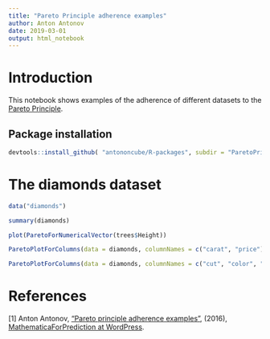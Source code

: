 ```yaml
---
title: "Pareto Principle adherence examples"
author: Anton Antonov
date: 2019-03-01
output: html_notebook
---
```


# Introduction

This notebook shows examples of the adherence of different datasets to the [Pareto Principle](https://en.wikipedia.org/wiki/Pareto_principle).

## Package installation

```r
devtools::install_github( "antononcube/R-packages", subdir = "ParetoPrincipleAdherence")
```

# The diamonds dataset

```r
data("diamonds")
```

```r
summary(diamonds)
```

```r
plot(ParetoForNumericalVector(trees$Height))
```


```r
ParetoPlotForColumns(data = diamonds, columnNames = c("carat", "price") )
```

```r
ParetoPlotForColumns(data = diamonds, columnNames = c("cut", "color", "clarity"), scales = "free" )
```

# References

\[1\] Anton Antonov, 
["Pareto principle adherence examples"](https://mathematicaforprediction.wordpress.com/2016/11/17/pareto-principle-adherence-examples/), 
(2016),
[MathematicaForPrediction at WordPress](https://mathematicaforprediction.wordpress.com/).
